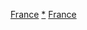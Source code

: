 {{Portal|法國}}

{{Commonscat|France by year}}

[[Category:各年份各國|France]]
[[Category:依時期劃分的法國歷史|*]]
[[Category:依年份劃分的歐洲|France]]